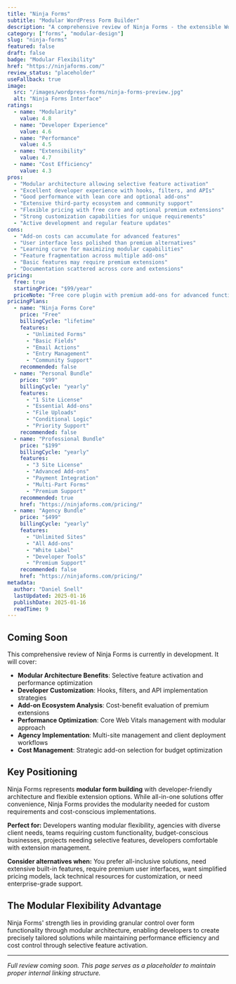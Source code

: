 ```yaml
---
title: "Ninja Forms"
subtitle: "Modular WordPress Form Builder"
description: "A comprehensive review of Ninja Forms - the extensible WordPress form plugin offering modular architecture, developer-friendly customization, and flexible add-on ecosystem for scalable form solutions."
category: ["forms", "modular-design"]
slug: "ninja-forms"
featured: false
draft: false
badge: "Modular Flexibility"
href: "https://ninjaforms.com/"
review_status: "placeholder"
useFallback: true
image:
  src: "/images/wordpress-forms/ninja-forms-preview.jpg"
  alt: "Ninja Forms Interface"
ratings:
  - name: "Modularity"
    value: 4.8
  - name: "Developer Experience"
    value: 4.6
  - name: "Performance"
    value: 4.5
  - name: "Extensibility"
    value: 4.7
  - name: "Cost Efficiency"
    value: 4.3
pros:
  - "Modular architecture allowing selective feature activation"
  - "Excellent developer experience with hooks, filters, and APIs"
  - "Good performance with lean core and optional add-ons"
  - "Extensive third-party ecosystem and community support"
  - "Flexible pricing with free core and optional premium extensions"
  - "Strong customization capabilities for unique requirements"
  - "Active development and regular feature updates"
cons:
  - "Add-on costs can accumulate for advanced features"
  - "User interface less polished than premium alternatives"
  - "Learning curve for maximizing modular capabilities"
  - "Feature fragmentation across multiple add-ons"
  - "Basic features may require premium extensions"
  - "Documentation scattered across core and extensions"
pricing:
  free: true
  startingPrice: "$99/year"
  priceNote: "Free core plugin with premium add-ons for advanced functionality"
pricingPlans:
  - name: "Ninja Forms Core"
    price: "Free"
    billingCycle: "lifetime"
    features:
      - "Unlimited Forms"
      - "Basic Fields"
      - "Email Actions"
      - "Entry Management"
      - "Community Support"
    recommended: false
  - name: "Personal Bundle"
    price: "$99"
    billingCycle: "yearly"
    features:
      - "1 Site License"
      - "Essential Add-ons"
      - "File Uploads"
      - "Conditional Logic"
      - "Priority Support"
    recommended: false
  - name: "Professional Bundle"
    price: "$199"
    billingCycle: "yearly"
    features:
      - "3 Site License"
      - "Advanced Add-ons"
      - "Payment Integration"
      - "Multi-Part Forms"
      - "Premium Support"
    recommended: true
    href: "https://ninjaforms.com/pricing/"
  - name: "Agency Bundle"
    price: "$499"
    billingCycle: "yearly"
    features:
      - "Unlimited Sites"
      - "All Add-ons"
      - "White Label"
      - "Developer Tools"
      - "Premium Support"
    recommended: false
    href: "https://ninjaforms.com/pricing/"
metadata:
  author: "Daniel Snell"
  lastUpdated: 2025-01-16
  publishDate: 2025-01-16
  readTime: 9
---
```


## Coming Soon

This comprehensive review of Ninja Forms is currently in development. It will cover:

- **Modular Architecture Benefits**: Selective feature activation and performance optimization
- **Developer Customization**: Hooks, filters, and API implementation strategies
- **Add-on Ecosystem Analysis**: Cost-benefit evaluation of premium extensions
- **Performance Optimization**: Core Web Vitals management with modular approach
- **Agency Implementation**: Multi-site management and client deployment workflows
- **Cost Management**: Strategic add-on selection for budget optimization

## Key Positioning

Ninja Forms represents **modular form building** with developer-friendly architecture and flexible extension options. While all-in-one solutions offer convenience, Ninja Forms provides the modularity needed for custom requirements and cost-conscious implementations.

**Perfect for:** Developers wanting modular flexibility, agencies with diverse client needs, teams requiring custom functionality, budget-conscious businesses, projects needing selective features, developers comfortable with extension management.

**Consider alternatives when:** You prefer all-inclusive solutions, need extensive built-in features, require premium user interfaces, want simplified pricing models, lack technical resources for customization, or need enterprise-grade support.

## The Modular Flexibility Advantage

Ninja Forms' strength lies in providing granular control over form functionality through modular architecture, enabling developers to create precisely tailored solutions while maintaining performance efficiency and cost control through selective feature activation.

---

*Full review coming soon. This page serves as a placeholder to maintain proper internal linking structure.*